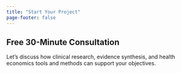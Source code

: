 ```yaml
---
title: "Start Your Project"
page-footer: false
---
```


## Free 30-Minute Consultation

Let's discuss how clinical research, evidence synthesis, and health economics tools and methods can support your objectives.

<div id="contact-form-container"></div>

<script>
document.addEventListener('DOMContentLoaded', function() {
    document.getElementById('contact-form-container').innerHTML = `
        <form action="https://formspree.io/f/mdkzavlj" method="POST">
            <div class="mb-3">
                <label for="name" class="form-label">Name *</label>
                <input type="text" class="form-control" id="name" name="name" required>
            </div>
            
            <div class="mb-3">
                <label for="email" class="form-label">Email *</label>
                <input type="email" class="form-control" id="email" name="email" required>
            </div>
            
            <div class="mb-3">
                <label for="organization" class="form-label">Organization</label>
                <input type="text" class="form-control" id="organization" name="organization">
            </div>
            
            <div class="mb-3">
                <label for="project-type" class="form-label">Project Type *</label>
                <select class="form-control" id="project-type" name="project-type" required>
                    <option value="">Select...</option>
                    <option value="systematic-review">Systematic Review</option>
                    <option value="meta-analysis">Meta-Analysis</option>
                    <option value="network-meta-analysis">Network Meta-Analysis</option>
                    <option value="cost-effectiveness">Cost-Effectiveness Analysis</option>
                    <option value="budget-impact">Budget Impact Analysis</option>
                    <option value="other">Other</option>
                </select>
            </div>
            
            <div class="mb-3">
                <label for="timeline" class="form-label">Timeline</label>
                <select class="form-control" id="timeline" name="timeline">
                    <option value="">Select...</option>
                    <option value="urgent">Urgent (< 4 weeks)</option>
                    <option value="standard">Standard (2-3 months)</option>
                    <option value="flexible">Flexible (> 3 months)</option>
                </select>
            </div>
            
            <div class="mb-3">
                <label for="message" class="form-label">Project Description *</label>
                <textarea class="form-control" id="message" name="message" rows="4" required></textarea>
            </div>
            
            <button type="submit" class="btn btn-primary btn-lg">Submit Request</button>
        </form>
        
        <p class="text-muted mt-3">* Required fields. You'll receive a response within 24 hours.</p>
    `;
});
</script>